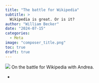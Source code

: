 ```yaml
---
title: "The battle for Wikipedia"
subtitle: >
  Wikipedia is great. Or is it?
author: "William Becker"
date: "2024-07-15"
categories:
  - Meta
image: "composer_title.png"
toc: true
draft: true
---
```


![](composer_title.png)
On the battle for Wikipedia with Andrea.

- 
